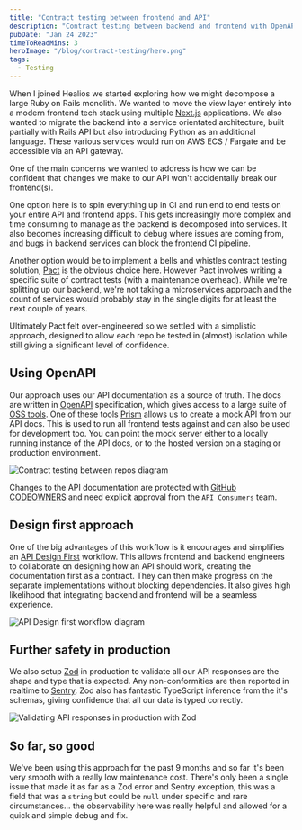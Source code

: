 ```yaml
---
title: "Contract testing between frontend and API"
description: "Contract testing between backend and frontend with OpenAPI"
pubDate: "Jan 24 2023"
timeToReadMins: 3
heroImage: "/blog/contract-testing/hero.png"
tags:
  - Testing
---
```


When I joined Healios we started exploring how we might decompose a large Ruby on Rails monolith. We wanted to move the
view layer entirely into a modern frontend tech stack using multiple [Next.js](https://nextjs.org/) applications. We
also wanted to migrate the backend into a service orientated architecture, built partially with Rails API but also
introducing Python as an additional language. These various services would run on AWS ECS / Fargate and be accessible
via an API gateway.

One of the main concerns we wanted to address is how we can be confident that changes we make to our API won't
accidentally break our frontend(s).

One option here is to spin everything up in CI and run end to end tests on your entire API and frontend apps. This gets
increasingly more complex and time consuming to manage as the backend is decomposed into services. It also becomes
increasing difficult to debug where issues are coming from, and bugs in backend services can block the frontend CI
pipeline.

Another option would be to implement a bells and whistles contract testing solution, [Pact](https://pact.io/) is the
obvious choice here. However Pact involves writing a specific suite of contract tests (with a maintenance overhead).
While we're splitting up our backend, we're not taking a microservices approach and the count of services would probably
stay in the single digits for at least the next couple of years.

Ultimately Pact felt over-engineered so we settled with a simplistic approach, designed to allow each repo be tested in
(almost) isolation while still giving a significant level of confidence.

## Using OpenAPI

Our approach uses our API documentation as a source of truth. The docs are written in
[OpenAPI](https://www.openapis.org/) specification, which gives access to a large suite of
[OSS tools](https://openapi.tools/). One of these tools [Prism](https://stoplight.io/open-source/prism) allows us to
create a mock API from our API docs. This is used to run all frontend tests against and can also be used for development
too. You can point the mock server either to a locally running instance of the API docs, or to the hosted version on a
staging or production environment.

![Contract testing between repos diagram](/blog/contract-testing/repos.png)

Changes to the API documentation are protected with
[GitHub CODEOWNERS](https://docs.github.com/en/repositories/managing-your-repositorys-settings-and-features/customizing-your-repository/about-code-owners)
and need explicit approval from the `API Consumers` team.

## Design first approach

One of the big advantages of this workflow is it encourages and simplifies an
[API Design First](https://medium.com/@chamaral/what-is-api-design-first-approach-draft-ee14ae1369c4) workflow. This
allows frontend and backend engineers to collaborate on designing how an API should work, creating the documentation
first as a contract. They can then make progress on the separate implementations without blocking dependencies. It also
gives high likelihood that integrating backend and frontend will be a seamless experience.

![API Design first workflow diagram](/blog/contract-testing/design-first.png)

## Further safety in production

We also setup [Zod](https://zod.dev/) in production to validate all our API responses are the shape and type that is
expected. Any non-conformities are then reported in realtime to [Sentry](https://sentry.io). Zod also has fantastic
TypeScript inference from the it's schemas, giving confidence that all our data is typed correctly.

![Validating API responses in production with Zod](/blog/contract-testing/zod.png)

## So far, so good

We've been using this approach for the past 9 months and so far it's been very smooth with a really low maintenance
cost. There's only been a single issue that made it as far as a Zod error and Sentry exception, this was a field that
was a `string` but could be `null` under specific and rare circumstances... the observability here was really helpful
and allowed for a quick and simple debug and fix.
